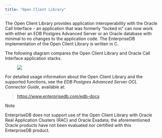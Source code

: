```yaml
---
title: "Open Client Library"
---
```


<div id="open_client_library" class="registered_link"></div>


The Open Client Library provides application interoperability with the Oracle Call Interface – an application that was formerly “locked in” can now work with either an EDB Postgres Advanced Server or an Oracle database with minimal to no changes to the application code. The EnterpriseDB implementation of the Open Client Library is written in C.

The following diagram compares the Open Client Library and Oracle Call Interface application stacks.

<figure><img src="images/open_client_library.png" class="align-center" /></figure>

For detailed usage information about the Open Client Library and the supported functions, see the *EDB Postgres Advanced Server OCL Connector Guide*, available at:

> <https://www.enterprisedb.com/edb-docs>

<div class="note">

<div class="title">

Note

</div>

EnterpriseDB does not support use of the Open Client Library with Oracle Real Application Clusters (RAC) and Oracle Exadata; the aforementioned Oracle products have not been evaluated nor certified with this EnterpriseDB product.

</div>
